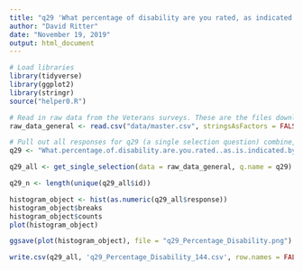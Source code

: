 ```yaml
---
title: "q29 'What percentage of disability are you rated, as indicated by the Veteran's Affairs (VA)?' Veterans)"
author: "David Ritter"
date: "November 19, 2019"
output: html_document
---
```

```r
# Load libraries
library(tidyverse)
library(ggplot2)
library(stringr)
source("helper0.R")
```

```r
# Read in raw data from the Veterans surveys. These are the files downloaded from survey monkey saved as a .csv
raw_data_general <- read.csv("data/master.csv", stringsAsFactors = FALSE)
```

```r
# Pull out all responses for q29 (a single selection question) combine, then determine 'question n'
q29 <- "What.percentage.of.disability.are.you.rated..as.is.indicated.by.the.Veteran.s.Affairs..VA.."

q29_all <- get_single_selection(data = raw_data_general, q.name = q29)

q29_n <- length(unique(q29_all$id))
```


```r
histogram_object <- hist(as.numeric(q29_all$response))
histogram_object$breaks
histogram_object$counts
plot(histogram_object)
```

```r
ggsave(plot(histogram_object), file = "q29_Percentage_Disability.png")
```

```r
write.csv(q29_all, 'q29_Percentage_Disability_144.csv', row.names = FALSE)
```



